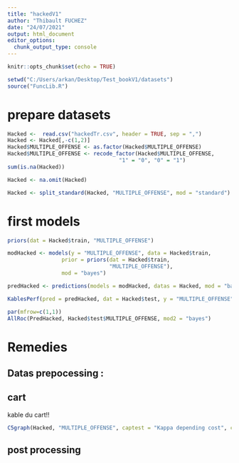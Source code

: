 ```yaml
---
title: "hackedV1"
author: "Thibault FUCHEZ"
date: "24/07/2021"
output: html_document
editor_options: 
  chunk_output_type: console
---
```


```r
knitr::opts_chunk$set(echo = TRUE)
```

```r
setwd("C:/Users/arkan/Desktop/Test_bookV1/datasets")
source("FuncLib.R")
```

# prepare datasets

```r
Hacked <-  read.csv("hackedTr.csv", header = TRUE, sep = ",")
Hacked <- Hacked[,-c(1,2)]
Hacked$MULTIPLE_OFFENSE <- as.factor(Hacked$MULTIPLE_OFFENSE)
Hacked$MULTIPLE_OFFENSE <- recode_factor(Hacked$MULTIPLE_OFFENSE,
                                   "1" = "0", "0" = "1")
sum(is.na(Hacked))

Hacked <- na.omit(Hacked)
```

```r
Hacked <- split_standard(Hacked, "MULTIPLE_OFFENSE", mod = "standard")
```

# first models

```r
priors(dat = Hacked$train, "MULTIPLE_OFFENSE")
```

```r
modHacked <- models(y = "MULTIPLE_OFFENSE", data = Hacked$train,
                 prior = priors(dat = Hacked$train,
                                "MULTIPLE_OFFENSE"),
                 mod = "bayes")
```

```r
predHacked <- predictions(models = modHacked, datas = Hacked, mod = "bayes")
```

```r
KablesPerf(pred = predHacked, dat = Hacked$test, y = "MULTIPLE_OFFENSE", captionCM = "Confusion matrix Hacked", captionPerf = "Hacked metrics", listPred = "bayes", mod = "bayes")
```

```r
par(mfrow=c(1,1))
AllRoc(PredHacked, Hacked$test$MULTIPLE_OFFENSE, mod2 = "bayes")
```

# Remedies

## Datas prepocessing : 

## cart

kable du cart!!

```r
C5graph(Hacked, "MULTIPLE_OFFENSE", captest = "Kappa depending cost", captest2 = "Sensitivity \n and specificity", b = 100, ylim = c(0.8,1))
```

## post processing

